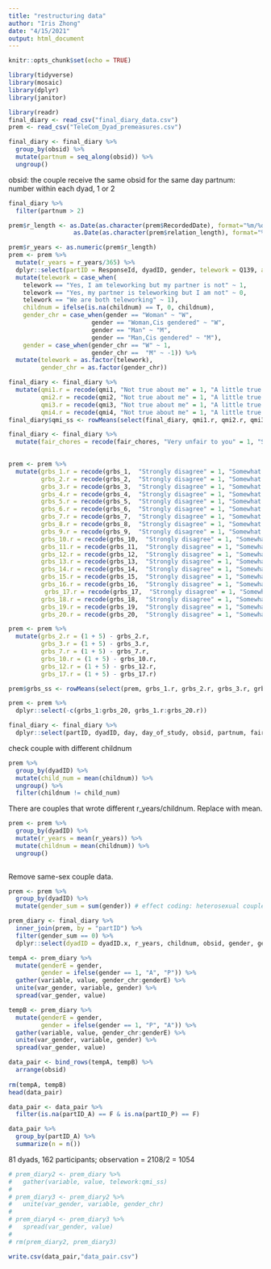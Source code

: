```yaml
---
title: "restructuring data"
author: "Iris Zhong"
date: "4/15/2021"
output: html_document
---
```


```r
knitr::opts_chunk$set(echo = TRUE)
```

```r
library(tidyverse)
library(mosaic)
library(dplyr)
library(janitor)
```

```r
library(readr)
final_diary <- read_csv("final_diary_data.csv")
prem <- read_csv("TeleCom_Dyad_premeasures.csv")
```

```r
final_diary <- final_diary %>%
  group_by(obsid) %>%
  mutate(partnum = seq_along(obsid)) %>%
  ungroup()
```

obsid: the couple receive the same obsid for the same day 
partnum: number within each dyad, 1 or 2


```r
final_diary %>%
  filter(partnum > 2)
```

```r
prem$r_length <- as.Date(as.character(prem$RecordedDate), format="%m/%d/%y")-
                  as.Date(as.character(prem$relation_length), format="%m/%d/%y")

prem$r_years <- as.numeric(prem$r_length) 
prem <- prem %>%
  mutate(r_years = r_years/365) %>%
  dplyr::select(partID = ResponseId, dyadID, gender, telework = Q139, age = birthday, r_years, childnum = people_5_TEXT, income = indinc, grbs_1:grbs_20) %>%
  mutate(telework = case_when(
    telework == "Yes, I am teleworking but my partner is not" ~ 1,
    telework == "Yes, my partner is teleworking but I am not" ~ 0,
    telework == "We are both teleworking" ~ 1),
    childnum = ifelse(is.na(childnum) == T, 0, childnum),
    gender_chr = case_when(gender == "Woman" ~ "W",
                       gender == "Woman,Cis gendered" ~ "W",
                       gender == "Man" ~ "M",
                       gender == "Man,Cis gendered" ~ "M"),
    gender = case_when(gender_chr == "W" ~ 1,
                       gender_chr ==  "M" ~ -1)) %>%
  mutate(telework = as.factor(telework),
         gender_chr = as.factor(gender_chr))

```


```r
final_diary <- final_diary %>%
  mutate(qmi1.r = recode(qmi1, "Not true about me" = 1, "A little true about me" = 2, "Somewhat true about me" = 3, "Mostly true about me" = 4),
         qmi2.r = recode(qmi2, "Not true about me" = 1, "A little true about me" = 2, "Somewhat true about me" = 3, "Mostly true about me" = 4),
         qmi3.r = recode(qmi3, "Not true about me" = 1, "A little true about me" = 2, "Somewhat true about me" = 3, "Mostly true about me" = 4),
         qmi4.r = recode(qmi4, "Not true about me" = 1, "A little true about me" = 2, "Somewhat true about me" = 3, "Mostly true about me" = 4))
final_diary$qmi_ss <- rowMeans(select(final_diary, qmi1.r, qmi2.r, qmi3.r, qmi4.r), na.rm = TRUE)

final_diary <- final_diary %>%
  mutate(fair_chores = recode(fair_chores, "Very unfair to you" = 1, "Slightly unfair to you" = 2, "Fair to both you and your partner" = 3, "Pretty much fair to me" = 4, "Very fair to me" = 5))
  

prem <- prem %>%
  mutate(grbs_1.r = recode(grbs_1,  "Strongly disagree" = 1, "Somewhat disagree" = 2, "Neither agree nor disagree" = 3, "Somewhat agree" = 4, "Strongly agree" = 5),
         grbs_2.r = recode(grbs_2,  "Strongly disagree" = 1, "Somewhat disagree" = 2, "Neither agree nor disagree" = 3, "Somewhat agree" = 4, "Strongly agree" = 5),
         grbs_3.r = recode(grbs_3,  "Strongly disagree" = 1, "Somewhat disagree" = 2, "Neither agree nor disagree" = 3, "Somewhat agree" = 4, "Strongly agree" = 5),
         grbs_4.r = recode(grbs_4,  "Strongly disagree" = 1, "Somewhat disagree" = 2, "Neither agree nor disagree" = 3, "Somewhat agree" = 4, "Strongly agree" = 5),
         grbs_5.r = recode(grbs_5,  "Strongly disagree" = 1, "Somewhat disagree" = 2, "Neither agree nor disagree" = 3, "Somewhat agree" = 4, "Strongly agree" = 5),
         grbs_6.r = recode(grbs_6,  "Strongly disagree" = 1, "Somewhat disagree" = 2, "Neither agree nor disagree" = 3, "Somewhat agree" = 4, "Strongly agree" = 5),
         grbs_7.r = recode(grbs_7,  "Strongly disagree" = 1, "Somewhat disagree" = 2, "Neither agree nor disagree" = 3, "Somewhat agree" = 4, "Strongly agree" = 5),
         grbs_8.r = recode(grbs_8,  "Strongly disagree" = 1, "Somewhat disagree" = 2, "Neither agree nor disagree" = 3, "Somewhat agree" = 4, "Strongly agree" = 5),
         grbs_9.r = recode(grbs_9,  "Strongly disagree" = 1, "Somewhat disagree" = 2, "Neither agree nor disagree" = 3, "Somewhat agree" = 4, "Strongly agree" = 5),
         grbs_10.r = recode(grbs_10,  "Strongly disagree" = 1, "Somewhat disagree" = 2, "Neither agree nor disagree" = 3, "Somewhat agree" = 4, "Strongly agree" = 5),
         grbs_11.r = recode(grbs_11,  "Strongly disagree" = 1, "Somewhat disagree" = 2, "Neither agree nor disagree" = 3, "Somewhat agree" = 4, "Strongly agree" = 5),
         grbs_12.r = recode(grbs_12,  "Strongly disagree" = 1, "Somewhat disagree" = 2, "Neither agree nor disagree" = 3, "Somewhat agree" = 4, "Strongly agree" = 5),
         grbs_13.r = recode(grbs_13,  "Strongly disagree" = 1, "Somewhat disagree" = 2, "Neither agree nor disagree" = 3, "Somewhat agree" = 4, "Strongly agree" = 5),
         grbs_14.r = recode(grbs_14,  "Strongly disagree" = 1, "Somewhat disagree" = 2, "Neither agree nor disagree" = 3, "Somewhat agree" = 4, "Strongly agree" = 5),
         grbs_15.r = recode(grbs_15,  "Strongly disagree" = 1, "Somewhat disagree" = 2, "Neither agree nor disagree" = 3, "Somewhat agree" = 4, "Strongly agree" = 5),
         grbs_16.r = recode(grbs_16,  "Strongly disagree" = 1, "Somewhat disagree" = 2, "Neither agree nor disagree" = 3, "Somewhat agree" = 4, "Strongly agree" = 5),
          grbs_17.r = recode(grbs_17,  "Strongly disagree" = 1, "Somewhat disagree" = 2, "Neither agree nor disagree" = 3, "Somewhat agree" = 4, "Strongly agree" = 5),
         grbs_18.r = recode(grbs_18,  "Strongly disagree" = 1, "Somewhat disagree" = 2, "Neither agree nor disagree" = 3, "Somewhat agree" = 4, "Strongly agree" = 5),
         grbs_19.r = recode(grbs_19,  "Strongly disagree" = 1, "Somewhat disagree" = 2, "Neither agree nor disagree" = 3, "Somewhat agree" = 4, "Strongly agree" = 5),
         grbs_20.r = recode(grbs_20,  "Strongly disagree" = 1, "Somewhat disagree" = 2, "Neither agree nor disagree" = 3, "Somewhat agree" = 4, "Strongly agree" = 5))

prem <- prem %>%
  mutate(grbs_2.r = (1 + 5) - grbs_2.r,
         grbs_3.r = (1 + 5) - grbs_3.r,
         grbs_7.r = (1 + 5) - grbs_7.r,
         grbs_10.r = (1 + 5) - grbs_10.r,
         grbs_12.r = (1 + 5) - grbs_12.r,
         grbs_17.r = (1 + 5) - grbs_17.r)

prem$grbs_ss <- rowMeans(select(prem, grbs_1.r, grbs_2.r, grbs_3.r, grbs_4.r, grbs_5.r, grbs_6.r, grbs_7.r, grbs_8.r, grbs_9.r, grbs_10.r, grbs_11.r, grbs_12.r, grbs_13.r, grbs_14.r, grbs_15.r, grbs_16.r, grbs_17.r, grbs_18.r, grbs_19.r, grbs_20.r), na.rm = TRUE)
```


```r
prem <- prem %>%
  dplyr::select(-c(grbs_1:grbs_20, grbs_1.r:grbs_20.r))

final_diary <- final_diary %>%
  dplyr::select(partID, dyadID, day, day_of_study, obsid, partnum, fair_chores, qmi_ss)

```


check couple with different childnum
```r
prem %>%
  group_by(dyadID) %>%
  mutate(child_num = mean(childnum)) %>%
  ungroup() %>%
  filter(childnum != child_num)
```


There are couples that wrote different r_years/childnum. Replace with mean. 

```r
prem <- prem %>%
  group_by(dyadID) %>%
  mutate(r_years = mean(r_years)) %>%
  mutate(childnum = mean(childnum)) %>%
  ungroup()
  
```


Remove same-sex couple data.

```r
prem <- prem %>%
  group_by(dyadID) %>%
  mutate(gender_sum = sum(gender)) # effect coding: heterosexual couple gender_sum == 0

```


```r
prem_diary <- final_diary %>%
  inner_join(prem, by = "partID") %>%
  filter(gender_sum == 0) %>%
  dplyr::select(dyadID = dyadID.x, r_years, childnum, obsid, gender, gender_chr,partID, day, day_of_study, partnum,  telework, income, grbs_ss, fair_chores, qmi_ss)
```

```r
tempA <- prem_diary %>%  
  mutate(genderE = gender,
         gender = ifelse(gender == 1, "A", "P")) %>%
  gather(variable, value, gender_chr:genderE) %>% 
  unite(var_gender, variable, gender) %>% 
  spread(var_gender, value)

tempB <- prem_diary %>% 
  mutate(genderE = gender,
         gender = ifelse(gender == 1, "P", "A")) %>%
  gather(variable, value, gender_chr:genderE) %>%
  unite(var_gender, variable, gender) %>%
  spread(var_gender, value)

data_pair <- bind_rows(tempA, tempB) %>%
  arrange(obsid) 
  
rm(tempA, tempB)
head(data_pair)
```


```r

data_pair <- data_pair %>%
  filter(is.na(partID_A) == F & is.na(partID_P) == F)

```

```r
data_pair %>%
  group_by(partID_A) %>%
  summarize(n = n())
```

81 dyads, 162 participants; observation = 2108/2 = 1054


```r
# prem_diary2 <- prem_diary %>%
#   gather(variable, value, telework:qmi_ss)
# 
# prem_diary3 <- prem_diary2 %>%
#   unite(var_gender, variable, gender_chr)
# 
# prem_diary4 <- prem_diary3 %>%
#   spread(var_gender, value)
# 
# rm(prem_diary2, prem_diary3)
```

```r
write.csv(data_pair,"data_pair.csv")
```


